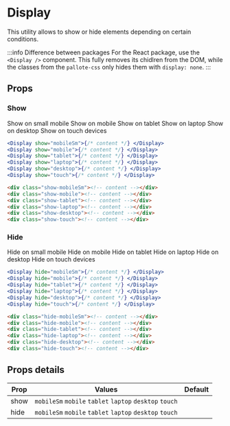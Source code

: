 ---
---


# Display

This utility allows to show or hide elements depending on certain conditions.

:::info Difference between packages
For the React package, use the `<Display />` component. This fully removes its chidlren from the DOM, while the classes from the `pallote-css` only hides them with `display: none`.
:::

## Props

### Show

<div class="docs_block docs_block-portrait">
  <Display show="mobileSm">
    <Color fill="default" stroke="border" className={'ph-1 pv-½ br-sm'}><Text variant="caption">Show on small mobile</Text></Color>
  </Display>
  <Display show="mobile">
    <Color fill="default" stroke="border" className={'ph-1 pv-½ br-sm'}><Text variant="caption">Show on mobile</Text></Color>
  </Display>
  <Display show="tablet">
    <Color fill="default" stroke="border" className={'ph-1 pv-½ br-sm'}><Text variant="caption">Show on tablet</Text></Color>
  </Display>
  <Display show="laptop">
    <Color fill="default" stroke="border" className={'ph-1 pv-½ br-sm'}><Text variant="caption">Show on laptop</Text></Color>
  </Display>
  <Display show="desktop">
    <Color fill="default" stroke="border" className={'ph-1 pv-½ br-sm'}><Text variant="caption">Show on desktop</Text></Color>
  </Display>
  <Display show="touch">
    <Color fill="default" stroke="border" className={'ph-1 pv-½ br-sm'}><Text variant="caption">Show on touch devices</Text></Color>
  </Display>
</div>

<Tabs groupId="package" queryString>
  <TabItem value="react" label="React">

```jsx
<Display show="mobileSm">{/* content */} </Display>
<Display show="mobile">{/* content */} </Display>
<Display show="tablet">{/* content */} </Display>
<Display show="laptop">{/* content */} </Display>
<Display show="desktop">{/* content */} </Display>
<Display show="touch">{/* content */} </Display>
```
  </TabItem>
  <TabItem value="css" label="CSS">

```html
<div class="show-mobileSm"><!-- content --></div>
<div class="show-mobile"><!-- content --></div>
<div class="show-tablet"><!-- content --></div>
<div class="show-laptop"><!-- content --></div>
<div class="show-desktop"><!-- content --></div>
<div class="show-touch"><!-- content --></div>
```
  </TabItem>
</Tabs>

### Hide

<div class="docs_block docs_block-portrait">
  <Display hide="mobileSm">
    <Color fill="default" stroke="border" className={'ph-1 pv-½ br-sm'}><Text variant="caption">Hide on small mobile</Text></Color>
  </Display>
  <Display hide="mobile">
    <Color fill="default" stroke="border" className={'ph-1 pv-½ br-sm'}><Text variant="caption">Hide on mobile</Text></Color>
  </Display>
  <Display hide="tablet">
    <Color fill="default" stroke="border" className={'ph-1 pv-½ br-sm'}><Text variant="caption">Hide on tablet</Text></Color>
  </Display>
  <Display hide="laptop">
    <Color fill="default" stroke="border" className={'ph-1 pv-½ br-sm'}><Text variant="caption">Hide on laptop</Text></Color>
  </Display>
  <Display hide="desktop">
    <Color fill="default" stroke="border" className={'ph-1 pv-½ br-sm'}><Text variant="caption">Hide on desktop</Text></Color>
  </Display>
  <Display hide="touch">
    <Color fill="default" stroke="border" className={'ph-1 pv-½ br-sm'}><Text variant="caption">Hide on touch devices</Text></Color>
  </Display>
</div>

<Tabs groupId="package" queryString>
  <TabItem value="react" label="React">

```jsx
<Display hide="mobileSm">{/* content */} </Display>
<Display hide="mobile">{/* content */} </Display>
<Display hide="tablet">{/* content */} </Display>
<Display hide="laptop">{/* content */} </Display>
<Display hide="desktop">{/* content */} </Display>
<Display hide="touch">{/* content */} </Display>
```
  </TabItem>
  <TabItem value="css" label="CSS">

```html
<div class="hide-mobileSm"><!-- content --></div>
<div class="hide-mobile"><!-- content --></div>
<div class="hide-tablet"><!-- content --></div>
<div class="hide-laptop"><!-- content --></div>
<div class="hide-desktop"><!-- content --></div>
<div class="hide-touch"><!-- content --></div>
```
  </TabItem>
</Tabs>

## Props details

| Prop | Values | Default |
| - | - | - |
| show | `mobileSm` `mobile` `tablet` `laptop` `desktop` `touch` | | 
| hide | `mobileSm` `mobile` `tablet` `laptop` `desktop` `touch` | |
